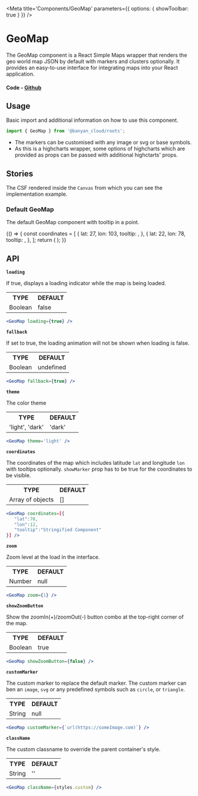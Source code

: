 
<Meta title='Components/GeoMap' parameters={{ options: { showToolbar: true } }} />

# GeoMap

The GeoMap component is a React Simple Maps wrapper that renders the geo world map JSON by default with markers and clusters optionally. It provides an easy-to-use interface for integrating maps into your React application.

#### Code - [Github](https://github.com/banyandata-cloud/roots/tree/main/components/maps/GeoMap)

## Usage

Basic import and additional information on how to use this component.

```js
import { GeoMap } from '@banyan_cloud/roots';
```

-   The markers can be customised with any image or svg or base symbols.
-   As this is a highcharts wrapper, some options of highcharts which are provided as props can be passed with additional highctarts' props.

## Stories

The CSF rendered inside the `Canvas` from which you can see the implementation example.

### Default GeoMap

The default GeoMap component with tooltip in a point.

<Canvas>
	<Story name='Default'>
		{() => {
			const coordinates = [
				{
					lat: 27,
					lon: 103,
					tooltip: <MapTooltip />,
				},
				{
					lat: 22,
					lon: 78,
					tooltip: <MapTooltip />,
				},
			];
			return (
				<ThemedContainer
					style={{
						width: '100%',
						height: '100%',
					}}>
					<GeoMap theme='dark' coordinates={coordinates} zoom={1} />
				</ThemedContainer>
			);
		}}
	</Story>
</Canvas>

## API

**`loading`**

If true, displays a loading indicator while the map is being loaded.

<table style={{ width: '100%' }}>
	<tr>
		<th style={{ textAlign: 'left', width: '50%' }}>TYPE</th>
		<th style={{ textAlign: 'left', width: '50%' }}>DEFAULT</th>
	</tr>
	<tr>
		<td>Boolean</td>
		<td>false</td>
	</tr>
</table>

```jsx
<GeoMap loading={true} />
```

**`fallback`**

If set to true, the loading animation will not be shown when loading is false.

<table style={{ width: '100%' }}>
	<tr>
		<th style={{ textAlign: 'left', width: '50%' }}>TYPE</th>
		<th style={{ textAlign: 'left', width: '50%' }}>DEFAULT</th>
	</tr>
	<tr>
		<td>Boolean</td>
		<td>undefined</td>
	</tr>
</table>

```jsx
<GeoMap fallback={true} />
```

**`theme`**

The color theme

<table style={{ width: '100%' }}>
	<tr>
		<th style={{ textAlign: 'left', width: '50%' }}>TYPE</th>
		<th style={{ textAlign: 'left', width: '50%' }}>DEFAULT</th>
	</tr>
	<tr>
		<td>'light', 'dark'</td>
		<td>'dark'</td>
	</tr>
</table>

```jsx
<GeoMap theme='light' />
```

**`coordinates`**

The coordinates of the map which includes latitude `lat` and longitude `lon` with tooltips optionally. `showMarker` prop has to be true for the coordinates to be visible.

<table style={{ width: '100%' }}>
	<tr>
		<th style={{ textAlign: 'left', width: '50%' }}>TYPE</th>
		<th style={{ textAlign: 'left', width: '50%' }}>DEFAULT</th>
	</tr>
	<tr>
		<td>Array of objects</td>
		<td>[]</td>
	</tr>
</table>

```jsx
<GeoMap coordinates=[{
   "lat":70,
   "lon":12,
   "tooltip":"Stringified Component"
}] />
```

**`zoom`**

Zoom level at the load in the interface.

<table style={{ width: '100%' }}>
	<tr>
		<th style={{ textAlign: 'left', width: '50%' }}>TYPE</th>
		<th style={{ textAlign: 'left', width: '50%' }}>DEFAULT</th>
	</tr>
	<tr>
		<td>Number</td>
		<td>null</td>
	</tr>
</table>

```jsx
<GeoMap zoom={1} />
```

**`showZoomButton`**

Show the zoomIn(+)/zoomOut(-) button combo at the top-right corner of the map.

<table style={{ width: '100%' }}>
	<tr>
		<th style={{ textAlign: 'left', width: '50%' }}>TYPE</th>
		<th style={{ textAlign: 'left', width: '50%' }}>DEFAULT</th>
	</tr>
	<tr>
		<td>Boolean</td>
		<td>true</td>
	</tr>
</table>

```jsx
<GeoMap showZoomButton={false} />
```

**`customMarker`**

The custom marker to replace the default marker. The custom marker can ben an `image`, `svg` or any predefined symbols such as `circle`, or `triangle`.

<table style={{ width: '100%' }}>
	<tr>
		<th style={{ textAlign: 'left', width: '50%' }}>TYPE</th>
		<th style={{ textAlign: 'left', width: '50%' }}>DEFAULT</th>
	</tr>
	<tr>
		<td>String</td>
		<td>null</td>
	</tr>
</table>

```jsx
<GeoMap customMarker={`url(https://someImage.com)`} />
```

**`className`**

The custom classname to override the parent container's style.

<table style={{ width: '100%' }}>
	<tr>
		<th style={{ textAlign: 'left', width: '50%' }}>TYPE</th>
		<th style={{ textAlign: 'left', width: '50%' }}>DEFAULT</th>
	</tr>
	<tr>
		<td>String</td>
		<td>''</td>
	</tr>
</table>

```jsx
<GeoMap className={styles.custom} />
```
